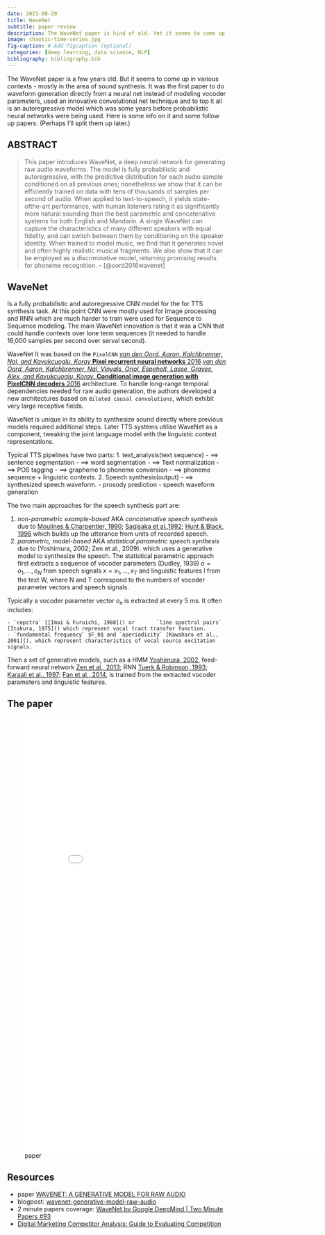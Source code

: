 ```yaml
---
date: 2021-08-29 
title: WaveNet 
subtitle: paper review
description: The WaveNet paper is kind of old. Yet it seems to come up in various contexts. Some thoughts on this. 
image: chaotic-time-series.jpg
fig-caption: # Add figcaption (optional)
categories: [deep learning, data science, NLP] 
bibliography: bibliography.bib
---
```




The WaveNet paper is a few years old. But it seems to come up in various contexts - mostly in the area of sound synthesis. It was the first paper to do waveform generation directly from a neural net instead of modeling vocoder parameters, used an innovative convolutional net technique and to top it all is an autoregressive model which was some years before probabilistic neural networks were being used.
Here is some info on it and some follow up papers.
(Perhaps I'll split them up later.)

## ABSTRACT

> This paper introduces WaveNet, a deep neural network for generating raw audio
waveforms. The model is fully probabilistic and autoregressive, with the predictive distribution for each audio sample conditioned on all previous ones; nonetheless we show that it can be efficiently trained on data with tens of thousands of
samples per second of audio. When applied to text-to-speech, it yields state-ofthe-art performance, with human listeners rating it as significantly more natural
sounding than the best parametric and concatenative systems for both English and
Mandarin. A single WaveNet can capture the characteristics of many different
speakers with equal fidelity, and can switch between them by conditioning on the
speaker identity. When trained to model music, we find that it generates novel and
often highly realistic musical fragments. We also show that it can be employed as
a discriminative model, returning promising results for phoneme recognition. -- [@oord2016wavenet]


## WaveNet

Is a fully probabilistic and autoregressive CNN model for the for TTS synthesis task. At this point CNN were mostly used for Image processing and RNN which are much harder to train were used for Sequence to Sequence modeling. The main WaveNet innovation is that it was a CNN that could handle contexts over lone term sequences (it needed to handle 16,000 samples per second over serval second).

WaveNet It was based on the `PixelCNN` [*van den Oord, Aaron, Kalchbrenner, Nal, and Kavukcuoglu, Koray* **Pixel recurrent neural networks** 2016](https://arxiv.org/abs/1601.06759) [*van den Oord, Aaron, Kalchbrenner, Nal, Vinyals, Oriol, Espeholt, Lasse, Graves, Alex, and Kavukcuoglu, Koray*. **Conditional image generation with PixelCNN decoders** 2016](http://arxiv.org/abs/1606.05328) architecture.
To handle long-range temporal dependencies needed for raw audio generation, the authors developed a new architectures based on `dilated causal convolutions`, which exhibit very large receptive fields.

WaveNet is unique in its ability to synthesize sound directly where previous models required additional steps. Later TTS systems utilise WaveNet as a component, tweaking the joint language model with the linguistic context representations.

Typical TTS pipelines have two parts:
1. text_analysis(text sequence) 
    - $\implies$ sentence segmentation
    - $\implies$ word segmentation
    - $\implies$ Text normalization
    - $\implies$ POS tagging
    - $\implies$ grapheme to phoneme conversion
    - $\implies$ phoneme sequence + linguistic contexts.
2. Speech synthesis(output)
     - $\implies$ synthesized speech waveform.
     - prosody prediction
     - speech waveform generation

The two main approaches for the speech synthesis part are:

1. *non-parametric example-based* AKA *concatenative speech synthesis* due to [Moulines & Charpentier, 1990](); [Sagisaka et al.,1992](); [Hunt & Black, 1996]() which builds up the utterance from units of recorded speech.
2. *parametric, model-based* AKA *statistical parametric speech synthesis* due to (Yoshimura, 2002; Zen et al., 2009). which uses a generative model to synthesize the speech. 
The statistical parametric approach first extracts a sequence of vocoder parameters (Dudley, 1939) $o = {o_1, ... , o_N }$ from speech signals $x = {x_1, ... , x_T }$ and linguistic features l from the text W, where N and T correspond to the numbers of vocoder
parameter vectors and speech signals. 

Typically a vocoder parameter vector $o_n$ is extracted at every 5 ms. It often includes:

    - `cepstra` [[Imai & Furuichi, 1988]() or       `line spectral pairs` [Itakura, 1975]() which represent vocal tract transfer function.
    - `fundamental frequency` $F_0$ and `aperiodicity` [Kawahara et al., 2001](), which represent characteristics of vocal source excitation signals. 
Then a set of generative models, such as a HMM [Yoshimura, 2002](), feed-forward neural network [Zen et al., 2013](); RNN [Tuerk & Robinson, 1993](); [Karaali et al., 1997](); [Fan et al., 2014](), is trained from the extracted vocoder parameters and linguistic features.

## The paper

![paper](./paper.pdf){.col-page width="800px" height="1000px"}


## Resources

- paper [WAVENET: A GENERATIVE MODEL FOR RAW AUDIO](https://arxiv.org/pdf/1609.03499.pdf)
- blogpost: [wavenet-generative-model-raw-audio](https://deepmind.com/blog/article/wavenet-generative-model-raw-audio)
- 2 minute papers coverage: [WaveNet by Google DeepMind | Two Minute Papers #93](https://www.youtube.com/watch?v=CqFIVCD1WWo&ab_channel=TwoMinutePapers)
- [Digital Marketing Competitor Analysis: Guide to Evaluating Competition](https://digilant.com/blog/featured-blog/digital-marketing-competitor-analysis-guide-to-evaluating-competition/)
